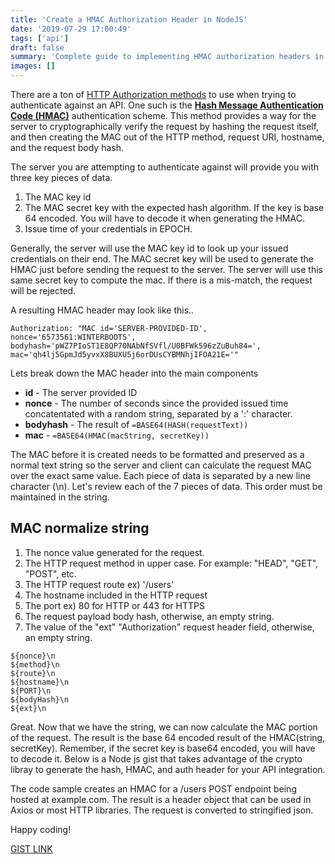 ```yaml
---
title: 'Create a HMAC Authorization Header in NodeJS'
date: '2019-07-29 17:00:49'
tags: ['api']
draft: false
summary: 'Complete guide to implementing HMAC authorization headers in Node.js for API authentication, including MAC string normalization and cryptographic verification techniques.'
images: []
---
```


There are a ton of [HTTP Authorization methods](https://developer.mozilla.org/en-US/docs/Web/HTTP/Headers/Authorization) to use when trying to authenticate against an API. One such is the [**Hash Message Authentication Code (HMAC)**](https://tools.ietf.org/html/draft-ietf-oauth-v2-http-mac-00) authentication scheme. This method provides a way for the server to cryptographically verify the request by hashing the request itself, and then creating the MAC out of the HTTP method, request URI, hostname, and the request body hash.

The server you are attempting to authenticate against will provide you with three key pieces of data.

1. The MAC key id
2. The MAC secret key with the expected hash algorithm. If the key is base 64 encoded. You will have to decode it when generating the HMAC.
3. Issue time of your credentials in EPOCH.

Generally, the server will use the MAC key id to look up your issued credentials on their end. The MAC secret key will be used to generate the HMAC just before sending the request to the server. The server will use this same secret key to compute the mac. If there is a mis-match, the request will be rejected.

A resulting HMAC header may look like this..

```
Authorization: "MAC id='SERVER-PROVIDED-ID',
nonce='6573561:WINTERBOOTS',
bodyhash='pWZ7PIoST1E8QP70NAbNfSVfl/U0BFWk596zZuBuh84=',
mac='qh4lj5GpmJd5yvxX8BUXU5j6orDUsCYBMNhjIFOA21E='"
```

Lets break down the MAC header into the main components

- **id** - The server provided ID
- **nonce** - The number of seconds since the provided issued time concatentated with a random string, separated by a ':' character.
- **bodyhash** - The result of `=BASE64(HASH(requestText))`
- **mac** - `=BASE64(HMAC(macString, secretKey))`

The MAC before it is created needs to be formatted and preserved as a normal text string so the server and client can calculate the request MAC over the exact same value. Each piece of data is separated by a new line character (\\n). Let's review each of the 7 pieces of data. This order must be maintained in the string.

## MAC normalize string

1. The nonce value generated for the request.
2. The HTTP request method in upper case. For example: "HEAD", "GET", "POST", etc.
3. The HTTP request route ex) '/users'
4. The hostname included in the HTTP request
5. The port ex) 80 for HTTP or 443 for HTTPS
6. The request payload body hash, otherwise, an empty string.
7. The value of the "ext" "Authorization" request header field, otherwise, an empty string.

```
${nonce}\n
${method}\n
${route}\n
${hostname}\n
${PORT}\n
${bodyHash}\n
${ext}\n
```

Great. Now that we have the string, we can now calculate the MAC portion of the request. The result is the base 64 encoded result of the HMAC(string, secretKey). Remember, if the secret key is base64 encoded, you will have to decode it. Below is a Node js gist that takes advantage of the crypto libray to generate the hash, HMAC, and auth header for your API integration.

The code sample creates an HMAC for a /users POST endpoint being hosted at example.com. The result is a header object that can be used in Axios or most HTTP libraries. The request is converted to stringified json.

Happy coding!

[GIST LINK](https://gist.github.com/antonioperez/2c17117eb34bf8d6c2a1be05155699a4)
<script src="https://gist.github.com/antonioperez/2c17117eb34bf8d6c2a1be05155699a4.js"></script> 